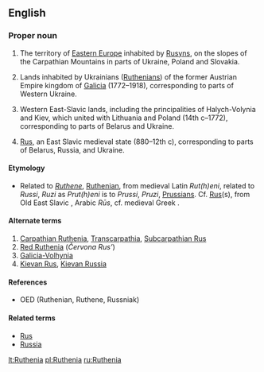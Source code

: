 ==English==
{{wikipedia}}

===Proper noun===
{{en-proper noun}}

# The territory of [[Eastern Europe]] inhabited by [[Rusyn]]s, on the slopes of the Carpathian Mountains in parts of Ukraine, Poland and Slovakia.
# {{historical}} Lands inhabited by Ukrainians ([[Ruthenian]]s) of the former Austrian Empire kingdom of [[Galicia]] (1772–1918), corresponding to parts of Western Ukraine.
# {{historical}} Western East-Slavic lands, including the principalities of Halych-Volynia and Kiev, which united with Lithuania and Poland (14th c–1772), corresponding to parts of Belarus and Ukraine.
# {{historical}} [[Rus]], an East Slavic medieval state (880–12th c), corresponding to parts of Belarus, Russia, and Ukraine.

====Etymology====
{{rfc-level|Etymology not at level 3}}
* Related to ''[[Ruthene]]'', [[Ruthenian]], from medieval Latin ''Rut(h)eni'', related to ''Russi'', ''Ruzi'' as ''Prut(h)eni'' is to ''Prussi'', ''Pruzi'', [[Prussian]]s.  Cf. [[Rus]](s), from Old East Slavic {{term|Русь|tr=Rus’|sc=Cyrl}}, Arabic ''Rūs'', cf. medieval Greek {{term||οί Ῥῶς|sc=Grek|tr=oi Rhos}}.

====Alternate terms====
# [[Carpathian Ruthenia]], [[Transcarpathia]], [[Subcarpathian Rus]]
# [[Red Ruthenia]] (''Červona Rus’'')
# [[Galicia-Volhynia]]
# [[Kievan Rus]], [[Kievan Russia]]

====References====
* OED (Ruthenian, Ruthene, Russniak)

====Related terms====
* [[Rus]]
* [[Russia]]

[[lt:Ruthenia]]
[[pl:Ruthenia]]
[[ru:Ruthenia]]